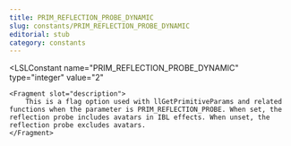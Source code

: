```yaml
---
title: PRIM_REFLECTION_PROBE_DYNAMIC
slug: constants/PRIM_REFLECTION_PROBE_DYNAMIC
editorial: stub
category: constants
---
```


<LSLConstant
	name="PRIM_REFLECTION_PROBE_DYNAMIC"
	type="integer"
	value="2"
>
	<Fragment slot="description">
		This is a flag option used with llGetPrimitiveParams and related functions when the parameter is PRIM_REFLECTION_PROBE. When set, the reflection probe includes avatars in IBL effects. When unset, the reflection probe excludes avatars.
	</Fragment>
</LSLConstant>
